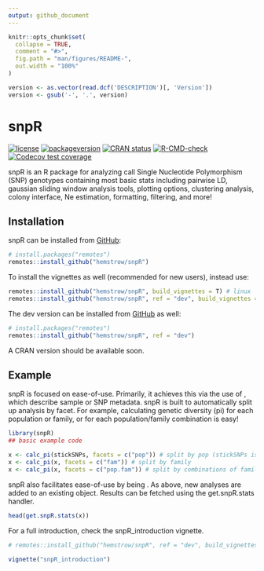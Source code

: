 ```yaml
---
output: github_document
---
```


<!-- README.md is generated from README.Rmd. Please edit that file -->

```r
knitr::opts_chunk$set(
  collapse = TRUE,
  comment = "#>",
  fig.path = "man/figures/README-",
  out.width = "100%"
)

version <- as.vector(read.dcf('DESCRIPTION')[, 'Version'])
version <- gsub('-', '.', version)
```

# snpR

<!-- badges: start -->
[![license](https://img.shields.io/badge/license-MIT + file LICENSE-lightgrey.svg)](https://choosealicense.com/)
[![packageversion](https://img.shields.io/badge/Package%20version-`r version`-orange.svg?style=flat-square)](commits/master)
[![CRAN status](https://www.r-pkg.org/badges/version/snpR)](https://CRAN.R-project.org/package=snpR)
[![R-CMD-check](https://github.com/hemstrow/snpR/workflows/R-CMD-check/badge.svg)](https://github.com/hemstrow/snpR/actions)
[![Codecov test coverage](https://codecov.io/gh/hemstrow/snpR/branch/master/graph/badge.svg)](https://app.codecov.io/gh/hemstrow/snpR?branch=master)
<!-- badges: end -->

snpR is an R package for analyzing call Single Nucleotide Polymorphism (SNP) genotypes containing most basic stats including pairwise LD, gaussian sliding window analysis tools, plotting options, clustering analysis, colony interface, Ne estimation, formatting, filtering, and more!

## Installation

snpR can be installed from [GitHub](https://github.com/hemstrow/snpR):

``` r
# install.packages("remotes")
remotes::install_github("hemstrow/snpR")
```

To install the vignettes as well (recommended for new users), instead use:

``` r
remotes::install_github("hemstrow/snpR", build_vignettes = T) # linux
remotes::install_github("hemstrow/snpR", ref = "dev", build_vignettes = T, build_opts = c("--no-resave-data", "--no-manual")) # windows

```

The dev version can be installed from [GitHub](https://github.com/hemstrow/snpR) as well:

``` r
# install.packages("remotes")
remotes::install_github("hemstrow/snpR", ref = "dev")
```

A CRAN version should be available soon.

## Example

snpR is focused on ease-of-use. Primarily, it achieves this via the use of \emph{facets}, which describe sample or SNP metadata. snpR is built to automatically split up analysis by facet. For example, calculating genetic diversity (pi) for each population or family, or for each population/family combination is easy!


```r
library(snpR)
## basic example code

x <- calc_pi(stickSNPs, facets = c("pop")) # split by pop (stickSNPs is an example dataset included in snpR)
x <- calc_pi(x, facets = c("fam")) # split by family
x <- calc_pi(x, facets = c("pop.fam")) # split by combinations of family and pop
```

snpR also facilitates ease-of-use by being \emph{overwrite safe}. As above, new analyses are added to an existing object. Results can be fetched using the get.snpR.stats handler.

```r
head(get.snpR.stats(x))

```

For a full introduction, check the snpR_introduction vignette. 

```r
# remotes::install_github("hemstrow/snpR", ref = "dev", build_vignettes = T, build_opts = c("--no-resave-data", "--no-manual"))

vignette("snpR_introduction")
```

